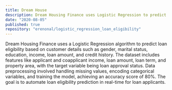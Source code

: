 ```yaml
---
title: Dream House
description: Dream Housing Finance uses Logistic Regression to predict loan eligibility based on customer details like income, loan amount, and credit history. After preprocessing the dataset, the model achieved 80% accuracy, aiming to automate the loan eligibility process.
date: "2020-08-05"
published: true
repository: "erenonal/logistic_regression_loan_eligibility"
---
```


Dream Housing Finance uses a Logistic Regression algorithm to predict loan eligibility based on customer details such as gender, marital status, education, income, loan amount, and credit history. The dataset includes features like applicant and coapplicant income, loan amount, loan term, and property area, with the target variable being loan approval status. Data preprocessing involved handling missing values, encoding categorical variables, and training the model, achieving an accuracy score of 80%. The goal is to automate loan eligibility prediction in real-time for loan applicants.
